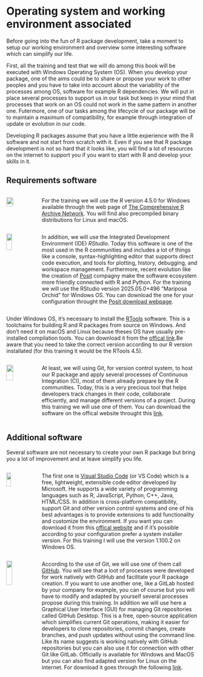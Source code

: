 # Operating system and working environment associated

Before going into the fun of R package development, take a moment to setup our working environment and overview some interesting software which can simplify our life.

First, all the training and test that we will do among this book will be executed with Windows Operating System (OS). When you develop your package, one of the aims could be to share or propose your work to other peoples and you have to take into account about the variability of the processes among OS, software for example R dependencies. We will put in place several processes to support us in our task but keep in your mind that processes that work on an OS could not work in the same pattern in another one. Futermore, one of our tasks among the lifecycle of our package will be to maintain a maximum of compatibility, for example through integration of update or evolution in our code.

Developing R packages assume that you have a little experience with the R software and not start from scratch with it. Even if you see that R package development is not so hard that it looks like, you will find a lot of resources on the internet to support you if you want to start with R and develop your skills in it.

## Requirements software

::::: columns
::: {.column width="15%"}
![](../images/logo_r.png){width="50%" fig-align="center"}
:::

::: {.column width="85%"}
For the training we will use the *R* version 4.5.0 for Windows available through the web page of [The Comprehensive R Archive Network](https://cran.r-project.org/){.external target="_blank"}. You will find also precompiled binary distributions for Linux and macOS.
:::
:::::

::::: columns
::: {.column width="15%"}
![](../images/logo_rstudio.png){width="45%" fig-align="center"}
:::

::: {.column width="85%"}
In addition, we will use the Integrated Development Environment (IDE) *RStudio*. Today this software is one of the most used in the R communities and includes a lot of things like a console, syntax-highlighting editor that supports direct code execution, and tools for plotting, history, debugging, and workspace management. Furthermore, recent evolution like the creation of [Posit](https://posit.co/){.external target="_blank"} compagny make the software ecosystem more friendly connected with R and Python. For the training we will use the RStudio version 2025.05.0+496 "Mariposa Orchid" for Windows OS. You can download the one for your configuration throught the [Posit download webpage](https://posit.co/downloads/){.external target="_blank"}.
:::
:::::

Under Windows OS, it's necessary to install the [RTools](https://cran.rstudio.com/bin/windows/Rtools/rtools44/rtools.html){.external target="_blank"} software. This is a toolchains for building R and R packages from source on Windows. And don't need it on macOS and Linux because theses OS have usually pre-installed compilation tools. You can download it from the [offical link](https://cran.r-project.org/bin/windows/Rtools/){.external target="_blank"}.Be aware that you need to take the correct version according to our R version installated (for this training it would be the RTools 4.5).

::::: columns
::: {.column width="15%"}
![](../images/logo_git.png){width="50%" fig-align="center"}
:::

::: {.column width="85%"}
At least, we will using Git, for version control system, to host our R package and apply several processes of Continuous Integration (CI), most of them already prepare by the R communities. Today, this is a very precious tool that helps developers track changes in their code, collaborate efficiently, and manage different versions of a project. During this training we will use one of them. You can download the software on the offical website throught this [link](https://git-scm.com/){.external target="_blank"}.
:::
:::::

## Additional software

Several software are not necessary to create your own R package but bring you a lot of improvement and at leave simplify you life.

::::: columns
::: {.column width="15%"}
![](../images/logo_vscode.png){width="40%" fig-align="center"}
:::

::: {.column width="85%"}
The first one is [Visual Studio Code](https://code.visualstudio.com/){.external target="_blank"} (or VS Code) which is a free, lightweight, extensible code editor developed by Microsoft. He supports a wide variety of programming languages such as R, JavaScript, Python, C++, Java, HTML/CSS. In addition is cross-platform compatibility, support Git and other version control systems and one of his best advantages is to provide extensions to add functionality and customize the environment. If you want you can download it from this [offical website](https://code.visualstudio.com/Download){.external target="_blank"} and if it's possible according to your configuration prefer a system installer version. For this training I will use the version 1.100.2 on Windows OS.
:::
:::::

::::: columns
::: {.column width="15%"}
![](../images/logo_github_desktop.png){width="45%" fig-align="center"}
:::

::: {.column width="85%"}
According to the use of Git, we will use one of them call [GitHub](https://github.com/){.external target="_blank"}. You will see that a loot of processes were developed for work natively with GitHub and facilitate your R package creation. If you want to use another one, like a GitLab hosted by your company for example, you can of course but you will have to modify and adapted by yourself several processes propose during this training. In addition we will use here a Graphical User Interface (GUI) for managing Git repositories called GitHub Desktop. This is a free, open-source application which simplifies current Git operations, making it easier for developers to clone repositories, commit changes, create branches, and push updates without using the command line. Like its name suggests is working natively with GitHub repositories but you can also use it for connection with other Git like GitLab. Officially is available for Windows and MacOS but you can also find adapted version for Linux on the internet. For download it goes through the following [link](https://desktop.github.com/download/){.external target="_blank"}.
:::
:::::
